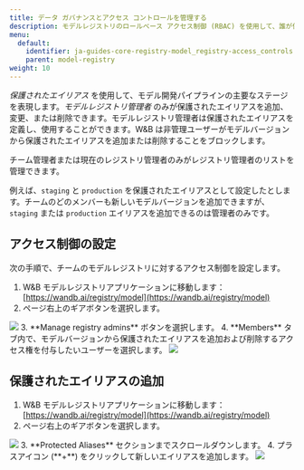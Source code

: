```yaml
---
title: データ ガバナンスとアクセス コントロールを管理する
description: モデルレジストリのロールベース アクセス制御 (RBAC) を使用して、誰が保護されたエイリアスを更新できるかを制御します。
menu:
  default:
    identifier: ja-guides-core-registry-model_registry-access_controls
    parent: model-registry
weight: 10
---
```


*保護されたエイリアス* を使用して、モデル開発パイプラインの主要なステージを表現します。*モデルレジストリ管理者* のみが保護されたエイリアスを追加、変更、または削除できます。モデルレジストリ管理者は保護されたエイリアスを定義し、使用することができます。W&B は非管理ユーザーがモデルバージョンから保護されたエイリアスを追加または削除することをブロックします。

<Note>
チーム管理者または現在のレジストリ管理者のみがレジストリ管理者のリストを管理できます。
</Note>

例えば、`staging` と `production` を保護されたエイリアスとして設定したとします。チームのどのメンバーも新しいモデルバージョンを追加できますが、`staging` または `production` エイリアスを追加できるのは管理者のみです。

## アクセス制御の設定

次の手順で、チームのモデルレジストリに対するアクセス制御を設定します。

1. W&B モデルレジストリアプリケーションに移動します：[https://wandb.ai/registry/model](https://wandb.ai/registry/model)
2. ページ右上のギアボタンを選択します。
<Frame>
    <img src="/images/models/rbac_gear_button.png"  />
</Frame>
3. **Manage registry admins** ボタンを選択します。
4. **Members** タブ内で、モデルバージョンから保護されたエイリアスを追加および削除するアクセス権を付与したいユーザーを選択します。
<Frame>
    <img src="/images/models/access_controls_admins.gif"  />
</Frame>

## 保護されたエイリアスの追加

1. W&B モデルレジストリアプリケーションに移動します：[https://wandb.ai/registry/model](https://wandb.ai/registry/model)
2. ページ右上のギアボタンを選択します。
<Frame>
    <img src="/images/models/rbac_gear_button.png"  />
</Frame>
3. **Protected Aliases** セクションまでスクロールダウンします。
4. プラスアイコン (**+**) をクリックして新しいエイリアスを追加します。
<Frame>
    <img src="/images/models/access_controls_add_protected_aliases.gif"  />
</Frame>